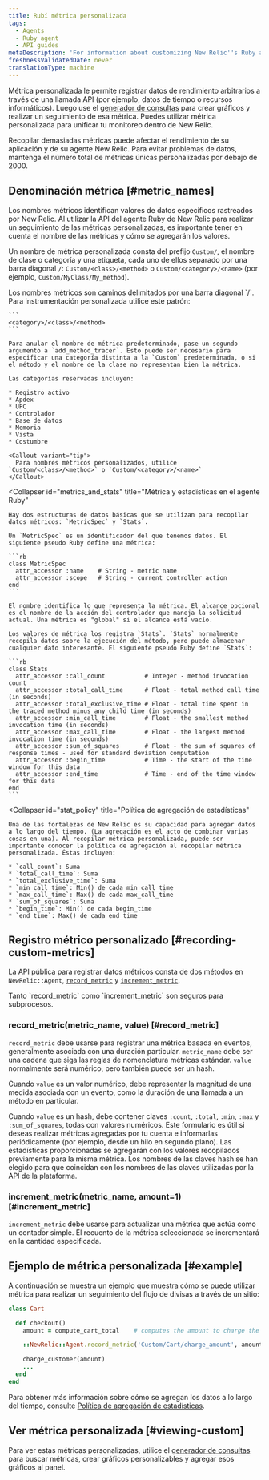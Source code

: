```yaml
---
title: Rubí métrica personalizada
tags:
  - Agents
  - Ruby agent
  - API guides
metaDescription: 'For information about customizing New Relic''s Ruby agent API to collect additional metrics, start here.'
freshnessValidatedDate: never
translationType: machine
---
```


Métrica personalizada le permite registrar datos de rendimiento arbitrarios a través de una llamada API (por ejemplo, datos de tiempo o recursos informáticos). Luego use el [generador de consultas](/docs/query-your-data/explore-query-data/query-builder/introduction-query-builder) para crear gráficos y realizar un seguimiento de esa métrica. Puedes utilizar métrica personalizada para unificar tu monitoreo dentro de New Relic.

<Callout variant="caution">
  Recopilar demasiadas métricas puede afectar el rendimiento de su aplicación y de su agente New Relic. Para evitar problemas de datos, mantenga el número total de métricas únicas personalizadas por debajo de 2000.
</Callout>

## Denominación métrica [#metric_names]

Los nombres métricos identifican valores de datos específicos rastreados por New Relic. Al utilizar la API del agente Ruby de New Relic para realizar un seguimiento de las métricas personalizadas, es importante tener en cuenta el nombre de las métricas y cómo se agregarán los valores.

Un nombre de métrica personalizada consta del prefijo `Custom/`, el nombre de clase o categoría y una etiqueta, cada uno de ellos separado por una barra diagonal `/`: `Custom/<class>/<method>` o `Custom/<category>/<name>` (por ejemplo, `Custom/MyClass/My_method`).

<CollapserGroup>
  <Collapser
    id="metric_names"
    title="Nombres y caminos métricos"
  >
    Los nombres métricos son caminos delimitados por una barra diagonal `/`. Para instrumentación personalizada utilice este patrón:

    ```
    <category>/<class>/<method>
    ```

    Para anular el nombre de métrica predeterminado, pase un segundo argumento a `add_method_tracer`. Esto puede ser necesario para especificar una categoría distinta a la `Custom` predeterminada, o si el método y el nombre de la clase no representan bien la métrica.

    Las categorías reservadas incluyen:

    * Registro activo
    * Apdex
    * UPC
    * Controlador
    * Base de datos
    * Memoria
    * Vista
    * Costumbre

    <Callout variant="tip">
      Para nombres métricos personalizados, utilice `Custom/<class>/<method>` o `Custom/<category>/<name>`
    </Callout>
  </Collapser>

  <Collapser
    id="metrics_and_stats"
    title="Métrica y estadísticas en el agente Ruby"
  >
    Hay dos estructuras de datos básicas que se utilizan para recopilar datos métricos: `MetricSpec` y `Stats`.

    Un `MetricSpec` es un identificador del que tenemos datos. El siguiente pseudo Ruby define una métrica:

    ```rb
    class MetricSpec
      attr_accessor :name    # String - metric name
      attr_accessor :scope   # String - current controller action
    end
    ```

    El nombre identifica lo que representa la métrica. El alcance opcional es el nombre de la acción del controlador que maneja la solicitud actual. Una métrica es "global" si el alcance está vacío.

    Los valores de métrica los registra `Stats`. `Stats` normalmente recopila datos sobre la ejecución del método, pero puede almacenar cualquier dato interesante. El siguiente pseudo Ruby define `Stats`:

    ```rb
    class Stats
      attr_accessor :call_count           # Integer - method invocation count
      attr_accessor :total_call_time      # Float - total method call time (in seconds)
      attr_accessor :total_exclusive_time # Float - total time spent in the traced method minus any child time (in seconds)
      attr_accessor :min_call_time        # Float - the smallest method invocation time (in seconds)
      attr_accessor :max_call_time        # Float - the largest method invocation time (in seconds)
      attr_accessor :sum_of_squares       # Float - the sum of squares of response times - used for standard deviation computation
      attr_accessor :begin_time           # Time - the start of the time window for this data
      attr_accessor :end_time             # Time - end of the time window for this data
    end
    ```
  </Collapser>

  <Collapser
    id="stat_policy"
    title="Política de agregación de estadísticas"
  >
    Una de las fortalezas de New Relic es su capacidad para agregar datos a lo largo del tiempo. (La agregación es el acto de combinar varias cosas en una). Al recopilar métrica personalizada, puede ser importante conocer la política de agregación al recopilar métrica personalizada. Éstas incluyen:

    * `call_count`: Suma
    * `total_call_time`: Suma
    * `total_exclusive_time`: Suma
    * `min_call_time`: Min() de cada min_call_time
    * `max_call_time`: Max() de cada max_call_time
    * `sum_of_squares`: Suma
    * `begin_time`: Min() de cada begin_time
    * `end_time`: Max() de cada end_time
  </Collapser>
</CollapserGroup>

## Registro métrico personalizado [#recording-custom-metrics]

La API pública para registrar datos métricos consta de dos métodos en `NewRelic::Agent`, [`record_metric`](#record_metric) y [`increment_metric`](#increment_metric).

<Callout variant="tip">
  Tanto `record_metric` como `increment_metric` son seguros para subprocesos.
</Callout>

### record_metric(metric_name, value) [#record_metric]

`record_metric` debe usarse para registrar una métrica basada en eventos, generalmente asociada con una duración particular. `metric_name` debe ser una cadena que siga las reglas de nomenclatura métricas estándar. `value` normalmente será numérico, pero también puede ser un hash.

Cuando `value` es un valor numérico, debe representar la magnitud de una medida asociada con un evento, como la duración de una llamada a un método en particular.

Cuando `value` es un hash, debe contener claves `:count`, `:total`, `:min`, `:max` y `:sum_of_squares`, todas con valores numéricos. Este formulario es útil si deseas realizar métricas agregadas por tu cuenta e informarlas periódicamente (por ejemplo, desde un hilo en segundo plano). Las estadísticas proporcionadas se agregarán con los valores recopilados previamente para la misma métrica. Los nombres de las claves hash se han elegido para que coincidan con los nombres de las claves utilizadas por la API de la plataforma.

### increment_metric(metric_name, amount=1) [#increment_metric]

`increment_metric` debe usarse para actualizar una métrica que actúa como un contador simple. El recuento de la métrica seleccionada se incrementará en la cantidad especificada.

## Ejemplo de métrica personalizada [#example]

A continuación se muestra un ejemplo que muestra cómo se puede utilizar métrica para realizar un seguimiento del flujo de divisas a través de un sitio:

```rb
class Cart

  def checkout()
    amount = compute_cart_total    # computes the amount to charge the customer

    ::NewRelic::Agent.record_metric('Custom/Cart/charge_amount', amount)

    charge_customer(amount)
    ...
  end
end
```

Para obtener más información sobre cómo se agregan los datos a lo largo del tiempo, consulte [Política de agregación de estadísticas](/docs/ruby/ruby-custom-metric-naming#stat_policy).

## Ver métrica personalizada [#viewing-custom]

Para ver estas métricas personalizadas, utilice el [generador de consultas](/docs/query-your-data/explore-query-data/query-builder/introduction-query-builder) para buscar métricas, crear gráficos personalizables y agregar esos gráficos al panel.